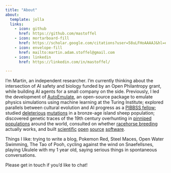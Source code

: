 ```yaml
---
title: "About"
about:
  template: jolla
  links:
    - icon: github
      href: https://github.com/mastoffel
    - icon: mortarboard-fill
      href: https://scholar.google.com/citations?user=58uLFHoAAAAJ&hl=en&oi=ao
    - icon: envelope-fill
      href: mailto:martin.adam.stoffel@gmail.com
    - icon: linkedin
      href: https://linkedin.com/in/mastoffel/

---
```


I'm Martin, an independent researcher. I'm currently thinking about the intersection of AI safety and biology funded by an Open Philantropy grant, while building AI agents for a small company on the side.  Previously, I led the development of [AutoEmulate](https://github.com/alan-turing-institute/autoemulate), an open-source package to emulate physics simulations using machine learning at the Turing Institute; explored parallels between cultural evolution and AI progress as a [PIBBSS fellow](https://pibbss.ai/); studied [deleterious](https://www.nature.com/articles/s41467-021-23222-9) [mutations](https://academic.oup.com/evlett/article/5/3/187/6697630) in a bronze-age island sheep population; discovered genetic traces of the 19th century overhunting in [pinniped populations](https://www.nature.com/articles/s41467-018-06695-z) around the world, consulted on whether [racehorse breeding](https://royalsocietypublishing.org/doi/full/10.1098/rspb.2022.0487) actually works, and built [scientific](https://besjournals.onlinelibrary.wiley.com/doi/full/10.1111/2041-210X.12797) [open](https://journals.plos.org/plosone/article?id=10.1371/journal.pone.0198311) [source](https://peerj.com/articles/11414/) [software](https://besjournals.onlinelibrary.wiley.com/doi/full/10.1111/2041-210X.12588).

Things I like: trying to write a blog, Pokemon Red, Steel Maces, Open Water Swimming, The Tao of Pooh, cycling against the wind on Snaefellsnes, playing Ukulele with my 1 year old, saying serious things in spontaneous conversations. 

Please get in touch if you'd like to chat!
